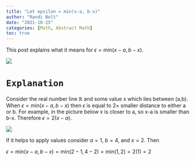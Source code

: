 ```yaml
---
title: "Let epsilon = min(x-a, b-x)"
author: "Randi Bolt"
date: "2021-10-25"
categories: [Math, Abstract Math]
toc: true
---
```


This post explains what it means for $\epsilon=\text{min}(x-a,b-x)$. 

![](../../00_img/smol-epsilon.webp)

# `Explanation`

Consider the real number line $\mathbb{R}$ and some value x which lies between (a,b). When $\epsilon=\text{min}(x-a,b-x)$ then $\epsilon$ is equal to $2\times$ smaller distance to either a or b. For example, in the picture below x is closer to a, so x-a is smaller than b-x. Therefore $\epsilon=2(x-a)$. 

![](../../00_img/epsilon.png)

If it helps to apply values consider $a=1$, $b=4$, and $x=2$. Then 

$\epsilon=\text{min}(x-a,b-x)=\text{min}(2-1,4-2)=\text{min}(1,2)=2(1)=2$